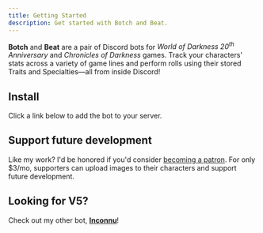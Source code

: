 ```yaml
---
title: Getting Started
description: Get started with Botch and Beat.
---
```



**Botch** and **Beat** are a pair of Discord bots for *World of Darkness 20<sup>th</sup> Anniversary* and *Chronicles of Darkness* games. Track your characters' stats across a variety of game lines and perform rolls using their stored Traits and Specialties—all from inside Discord!

## Install

Click a link below to add the bot to your server.

<Installers />

## Support future development

Like my work? I'd be honored if you'd consider [becoming a patron](https://www.patreon.com/c/tiltowait). For only $3/mo, supporters can upload images to their characters and support future development.

## Looking for V5?

Check out my other bot, **[Inconnu](https://docs.inconnu.app)**!
